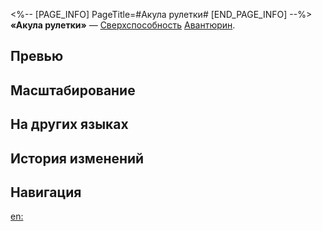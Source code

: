 <%-- [PAGE_INFO]
PageTitle=#Акула рулетки#
[END_PAGE_INFO] --%>
{{Навык Инфобокс
|Название         = Акула рулетки
|Изображение      = Навык Акула рулетки.png
|Персонаж         = Авантюрин
|Тип              = Сверхспособность
|Тэг              = Одиночная атака
|УронСтойк        = 30
|ЭнергияГен       = 5
|Энергия          = 110
|Длительность     = 
|Описание         = Получает от 1 до 7 ед. заряда Ставка вслепую, затем накладывает на выбранного противника статус Паника на 3 хода и наносит ему мнимый урон, равный {{Цвет|Выделенный|162%—291,6%}} от защиты Авантюрина. Когда союзник поражает противника со статусом Паника, наносимый ему крит. урон повышается на {{Цвет|Выделенный|9%—16,2%}}.
|Свойство1        = 
|Масштабирование1 = 
}}
'''«Акула рулетки»''' — [[Сверхспособность]] [[Авантюрин]].

==Превью==
{{Превью
|Файл = Акула рулетки Превью
}}

==Масштабирование==
{{Масштабирование навыка|тип=Сверхспособность
|162%;172.8%;183.6%;194.4%;205.2%;216%;229.5%;243%;256.5%;270%;280.8%;291.6%;302.4%;313.2%;324%
|9%;9.6%;10.2%;10.8%;11.4%;12%;12.75%;13.5%;14.25%;15%;15.6%;16.2%;16.8%;17.4%;18%
}}

==На других языках==
{{На других языках
|en   = Roulette Shark
|zhs  = 轮盘勋爵
|zht  = 輪盤勳爵
|ja   = ロード・オブ・ルーレット
|ko   = 룰렛 샤크
|es   = Prodigio de la ruleta
|fr   = Roi de la roulette
|ru   = Акула рулетки
|th   = Roulette Shark
|vi   = Chúa Tể Vòng Quay
|de   = Lord Roulette
|id   = Roulette Shark
|pt   = Tubarão das Apostas
}}

==История изменений==
{{История изменений|3.5}}

==Навигация==
{{Навык Навбокс|Авантюрин}}

[[en:]]